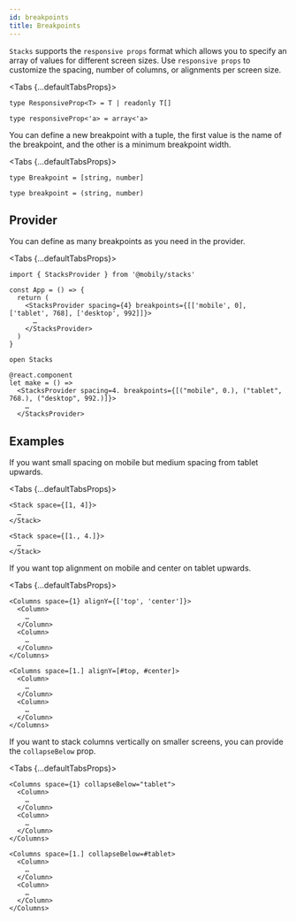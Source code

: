 ```yaml
---
id: breakpoints
title: Breakpoints
---
```



`Stacks` supports the `responsive props` format which allows you to specify an array of values for different screen sizes. Use `responsive props` to customize the spacing, number of columns, or alignments per screen size.

<Tabs {...defaultTabsProps}>
<TabItem value="typescript">

```tsx
type ResponsiveProp<T> = T | readonly T[]
```

</TabItem>
<TabItem value="rescript">

```res
type responsiveProp<'a> = array<'a>
```

</TabItem>
</Tabs>

You can define a new breakpoint with a tuple, the first value is the name of the breakpoint, and the other is a minimum breakpoint width.

<Tabs {...defaultTabsProps}>
<TabItem value="typescript">

```tsx
type Breakpoint = [string, number]
```

</TabItem>
<TabItem value="rescript">

```res
type breakpoint = (string, number)
```

</TabItem>
</Tabs>

## Provider

You can define as many breakpoints as you need in the provider.

<Tabs {...defaultTabsProps}>
<TabItem value="typescript">

```tsx
import { StacksProvider } from '@mobily/stacks'

const App = () => {
  return (
    <StacksProvider spacing={4} breakpoints={[['mobile', 0], ['tablet', 768], ['desktop', 992]]}>
      …
    </StacksProvider>
  )
}
```

</TabItem>
<TabItem value="rescript">

```res
open Stacks

@react.component
let make = () =>
  <StacksProvider spacing=4. breakpoints={[("mobile", 0.), ("tablet", 768.), ("desktop", 992.)]}>
    …
  </StacksProvider>
```

</TabItem>
</Tabs>

## Examples

If you want small spacing on mobile but medium spacing from tablet upwards.

<Tabs {...defaultTabsProps}>
<TabItem value="typescript">

```tsx
<Stack space={[1, 4]}>
  …
</Stack>
```

</TabItem>
<TabItem value="rescript">

```res
<Stack space={[1., 4.]}>
  …
</Stack>
```

</TabItem>
</Tabs>

If you want top alignment on mobile and center on tablet upwards.

<Tabs {...defaultTabsProps}>
<TabItem value="typescript">

```tsx
<Columns space={1} alignY={['top', 'center']}>
  <Column>
    …
  </Column>
  <Column>
    …
  </Column>
</Columns>
```

</TabItem>
<TabItem value="rescript">

```res
<Columns space=[1.] alignY=[#top, #center]>
  <Column>
    …
  </Column>
  <Column>
    …
  </Column>
</Columns>
```

</TabItem>
</Tabs>

If you want to stack columns vertically on smaller screens, you can provide the `collapseBelow` prop.

<Tabs {...defaultTabsProps}>
<TabItem value="typescript">

```tsx
<Columns space={1} collapseBelow="tablet">
  <Column>
    …
  </Column>
  <Column>
    …
  </Column>
</Columns>
```

</TabItem>
<TabItem value="rescript">

```res
<Columns space=[1.] collapseBelow=#tablet>
  <Column>
    …
  </Column>
  <Column>
    …
  </Column>
</Columns>
```

</TabItem>
</Tabs>
